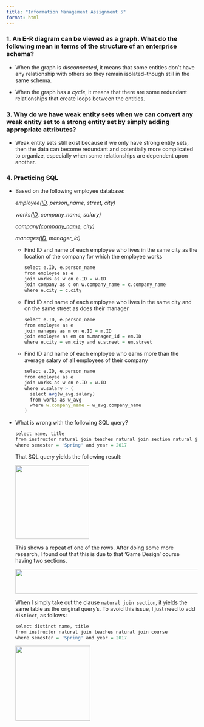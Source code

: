 ```yaml
---
title: "Information Management Assignment 5"
format: html
---
```


### 1. An E-R diagram can be viewed as a graph. What do the following mean in terms of the structure of an enterprise schema?

-   When the graph is *disconnected*, it means that some entities don't have any relationship with others so they remain isolated–though still in the same schema.

-   When the graph has a *cycle*, it means that there are some redundant relationships that create loops between the entities.

### 3. Why do we have weak entity sets when we can convert any weak entity set to a strong entity set by simply adding appropriate attributes?

-   Weak entity sets still exist because if we only have strong entity sets, then the data can become redundant and potentially more complicated to organize, especially when some relationships are dependent upon another.

### 4. Practicing SQL

-   Based on the following employee database:

    *employee([ID]{.underline}, person_name, street, city)*

    *works([ID]{.underline}, company_name, salary)*

    *company([company_name]{.underline}, city)*

    *manages([ID]{.underline}, manager_id)*

    -   Find ID and name of each employee who lives in the same city as the location of the company for which the employee works

        ```r
        select e.ID, e.person_name
        from employee as e
        join works as w on e.ID = w.ID
        join company as c on w.company_name = c.company_name
        where e.city = c.city
        ```

    -   Find ID and name of each employee who lives in the same city and on the same street as does their manager

        ```r
        select e.ID, e.person_name
        from employee as e
        join manages as m on e.ID = m.ID
        join employee as em on m.manager_id = em.ID
        where e.city = em.city and e.street = em.street
        ```

    -   Find ID and name of each employee who earns more than the average salary of all employees of their company

        ```r
        select e.ID, e.person_name
        from employee as e
        join works as w on e.ID = w.ID
        where w.salary > (
          select avg(w_avg.salary)
          from works as w_avg
          where w.company_name = w_avg.company_name
        )
        ```

-   What is wrong with the following SQL query?

    ```r
    select name, title
    from instructor natural join teaches natural join section natural join course
    where semester = 'Spring' and year = 2017
    ```

    That SQL query yields the following result:

    ![](images/clipboard-1436096102.png){width="194"}

    This shows a repeat of one of the rows. After doing some more research, I found out that this is due to that 'Game Design' course having two sections.

    ![](images/clipboard-339430118.png){width="667" height="65"}

    When I simply take out the clause `natural join section`, it yields the same table as the original query's. To avoid this issue, I just need to add `distinct`, as follows:

    ```r
    select distinct name, title
    from instructor natural join teaches natural join course
    where semester = 'Spring' and year = 2017
    ```

    ![](images/clipboard-1654608371.png){width="197"}
